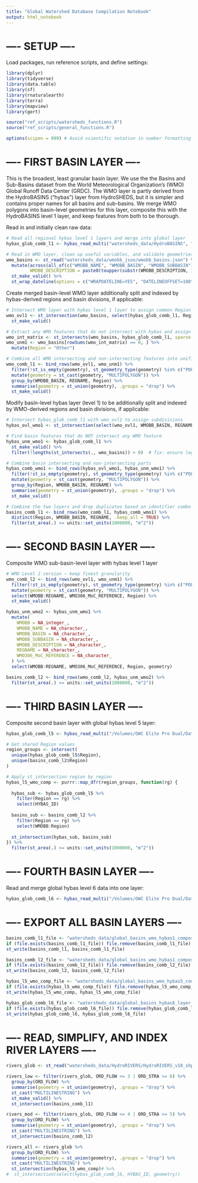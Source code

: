 ```yaml
---
title: "Global Watershed Database Compilation Notebook"
output: html_notebook
---
```


# ---- SETUP ----

Load packages, run reference scripts, and define settings:
```r
library(dplyr)
library(tidyverse)
library(data.table)
library(sf)
library(rnaturalearth)
library(terra)
library(mapview)
library(gert)

source("ref_scripts/watersheds_functions.R")
source("ref_scripts/general_functions.R")

options(scipen = 999) # Avoid scientific notation in number formatting
```


# ---- FIRST BASIN LAYER ----

This is the broadest, least granular basin layer. 
We use the the Basins and Sub-Basins dataset from the World Meteorological Organization's (WMO) Global Runoff Data Center (GRDC). 
The WMO layer is partly derived from the HydroBASINS ("hybas") layer from HydroSHEDS, but it is simpler and contains proper names for all basins and sub-basins.
We merge WMO polygons into basin-level geometries for this layer, composite this with the HydroBASINS level 1 layer, and keep features from both to be thorough. 

Read in and initially clean raw data:
```r
# Read all regional hybas level 1 layers and merge into global layer
hybas_glob_comb_l1 <- hybas_read_multi("watersheds_data/HydroBASINS", "hybas_lake_.*_lev01-12_v1c$", "lev01_v1c.shp$")

# Read in WMO layer, clean up useful variables, and validate geometries
wmo_basins <- st_read("watersheds_data/wmobb_json/wmobb_basins.json") %>%
  mutate(across(all_of(c("WMOBB_NAME", "WMOBB_BASIN", "WMOBB_SUBBASIN")), ~ title_case(na_if(str_remove(., " \\(.*$"), "---"))), # Convert from all caps to title case
         WMOBB_DESCRIPTION = paste0(toupper(substr(WMOBB_DESCRIPTION, 1, 1)), substr(WMOBB_DESCRIPTION, 2, nchar(WMOBB_DESCRIPTION)))) %>% # Only capitalize first letter
  st_make_valid() %>%
  st_wrap_dateline(options = c("WRAPDATELINE=YES", "DATELINEOFFSET=180")) # Properly split geometries across 0/180 degree dateline if needed
```

Create merged basin-level WMO layer additionally split and indexed by hybas-derived regions and basin divisions, if applicable:
```r
# Intersect WMO layer with hybas level 1 layer to assign common Region variable between both layers 
wmo_ovl1 <- st_intersection(wmo_basins, select(hybas_glob_comb_l1, Region)) %>% 
  st_make_valid()

# Extract any WMO features that do not intersect with hybas and assign Region as "Other"
wmo_int_matrix <- st_intersects(wmo_basins, hybas_glob_comb_l1, sparse = FALSE)
wmo_unm1 <- wmo_basins[rowSums(wmo_int_matrix) == 0, ] %>%
  mutate(Region = "Other")

# Combine all WMO intersecting and non-intersecting features into unified layer and merge geometry grouped by unique basins and regions
wmo_comb_l1 <- bind_rows(wmo_ovl1, wmo_unm1) %>%
  filter(!st_is_empty(geometry), st_geometry_type(geometry) %in% c("POLYGON", "MULTIPOLYGON")) %>%
  mutate(geometry = st_cast(geometry, "MULTIPOLYGON")) %>%
  group_by(WMOBB_BASIN, REGNAME, Region) %>%
  summarise(geometry = st_union(geometry), .groups = "drop") %>%
  st_make_valid()
```

Modify basin-level hybas layer (level 1) to be additionally split and indexed by WMO-derived regions and basin divisions, if applicable:
```r
# Intersect hybas_glob_comb_l1 with wmo_ovl1 to assign subdivisions
hybas_ovl_wmo1 <- st_intersection(select(wmo_ovl1, WMOBB_BASIN, REGNAME), hybas_glob_comb_l1)

# Find basin features that do NOT intersect any WMO feature
hybas_unm_wmo1 <- hybas_glob_comb_l1 %>%
  st_make_valid() %>%
  filter(!lengths(st_intersects(., wmo_basins)) > 0)  # fix: ensure logical vector

# Combine basin intersecting and non-intersecting parts
hybas_comb_wmo1 <- bind_rows(hybas_ovl_wmo1, hybas_unm_wmo1) %>%
  filter(!st_is_empty(geometry), st_geometry_type(geometry) %in% c("POLYGON", "MULTIPOLYGON")) %>%
  mutate(geometry = st_cast(geometry, "MULTIPOLYGON")) %>%
  group_by(Region, WMOBB_BASIN, REGNAME) %>%
  summarise(geometry = st_union(geometry), .groups = "drop") %>%
  st_make_valid()

# Combine the two layers and drop duplicates based on identifier combo
basins_comb_l1 <- bind_rows(wmo_comb_l1, hybas_comb_wmo1) %>%
  distinct(Region, WMOBB_BASIN, REGNAME, .keep_all = TRUE) %>%
  filter(st_area(.) >= units::set_units(1000000, "m^2"))
```


# ---- SECOND BASIN LAYER ----

Composite WMO sub-basin-level layer with hybas level 1 layer
```r
# WMO Level 2 version — keep finest granularity
wmo_comb_l2 <- bind_rows(wmo_ovl1, wmo_unm1) %>%
  filter(!st_is_empty(geometry), st_geometry_type(geometry) %in% c("POLYGON", "MULTIPOLYGON")) %>%
  mutate(geometry = st_cast(geometry, "MULTIPOLYGON")) %>%
  select(WMOBB:REGNAME, WMO306_MoC_REFERENCE, Region) %>%
  st_make_valid()

hybas_unm_wmo2 <- hybas_unm_wmo1 %>%
  mutate(
    WMOBB = NA_integer_,
    WMOBB_NAME = NA_character_,
    WMOBB_BASIN = NA_character_,
    WMOBB_SUBBASIN = NA_character_,
    WMOBB_DESCRIPTION = NA_character_,
    REGNAME = NA_character_,
    WMO306_MoC_REFERENCE = NA_character_
  ) %>%
  select(WMOBB:REGNAME, WMO306_MoC_REFERENCE, Region, geometry)

basins_comb_l2 <- bind_rows(wmo_comb_l2, hybas_unm_wmo2) %>%
  filter(st_area(.) >= units::set_units(1000000, "m^2"))
```


# ---- THIRD BASIN LAYER ----

Composite second basin layer with global hybas level 5 layer:
```r
hybas_glob_comb_l5 <- hybas_read_multi("/Volumes/OWC Elite Pro Dual/Data + Other/Minnow/watersheds_data/HydroBASINS", "hybas_lake_.*_lev01-12_v1c$", "lev05_v1c.shp$")

# Get shared Region values
region_groups <- intersect(
  unique(hybas_glob_comb_l5$Region),
  unique(basins_comb_l2$Region)
)

# Apply st_intersection region by region
hybas_l5_wmo_comp <- purrr::map_dfr(region_groups, function(rg) {
  
  hybas_sub <- hybas_glob_comb_l5 %>%
    filter(Region == rg) %>%
    select(HYBAS_ID)
  
  basins_sub <- basins_comb_l2 %>%
    filter(Region == rg) %>%
    select(WMOBB:Region)
  
  st_intersection(hybas_sub, basins_sub)
}) %>%
  filter(st_area(.) >= units::set_units(1000000, "m^2"))
```


# ---- FOURTH BASIN LAYER ----

Read and merge global hybas level 6 data into one layer:
```r
hybas_glob_comb_l6 <- hybas_read_multi("/Volumes/OWC Elite Pro Dual/Data + Other/Minnow/watersheds_data/HydroBASINS", "hybas_lake_.*_lev01-12_v1c$", "lev06_v1c.shp$")
```


# ---- EXPORT ALL BASIN LAYERS ----

```r
basins_comb_l1_file <- "watersheds_data/global_basins_wmo_hybas1_composite_layer_1.gpkg"
if (file.exists(basins_comb_l1_file)) file.remove(basins_comb_l1_file)
st_write(basins_comb_l1, basins_comb_l1_file)

basins_comb_l2_file <- "watersheds_data/global_basins_wmo_hybas1_composite_layer_2.gpkg"
if (file.exists(basins_comb_l2_file)) file.remove(basins_comb_l2_file)
st_write(basins_comb_l2, basins_comb_l2_file)

hybas_l5_wmo_comp_file <- "watersheds_data/global_basins_wmo_hybas5_composite_layer_3.gpkg"
if (file.exists(hybas_l5_wmo_comp_file)) file.remove(hybas_l5_wmo_comp_file)
st_write(hybas_l5_wmo_comp, hybas_l5_wmo_comp_file)

hybas_glob_comb_l6_file <- "watersheds_data/global_basins_hybas6_layer_4.gpkg"
if (file.exists(hybas_glob_comb_l6_file)) file.remove(hybas_glob_comb_l6_file)
st_write(hybas_glob_comb_l6, hybas_glob_comb_l6_file)
```


# ---- READ, SIMPLIFY, AND INDEX RIVER LAYERS ----

```r
rivers_glob <- st_read("watersheds_data/HydroRIVERS/HydroRIVERS_v10_shp/HydroRIVERS_v10_shp/HydroRIVERS_v10.shp")

rivers_low <- filter(rivers_glob, ORD_FLOW <= 3 | ORD_STRA >= 6) %>%
  group_by(ORD_FLOW) %>%
  summarise(geometry = st_union(geometry), .groups = "drop") %>%
  st_cast("MULTILINESTRING") %>%
  st_make_valid() %>%
  st_intersection(basins_comb_l1)

rivers_mod <- filter(rivers_glob, ORD_FLOW <= 4 | ORD_STRA >= 5) %>%
  group_by(ORD_FLOW) %>%
  summarise(geometry = st_union(geometry), .groups = "drop") %>%
  st_cast("MULTILINESTRING") %>%
  st_intersection(basins_comb_l2)

rivers_all <- rivers_glob %>%
  group_by(ORD_FLOW) %>%
  summarise(geometry = st_union(geometry), .groups = "drop") %>%
  st_cast("MULTILINESTRING") %>%
  st_intersection(hybas_l5_wmo_comp)# %>%
#  st_intersection(select(hybas_glob_comb_l6, HYBAS_ID, geometry))
```

